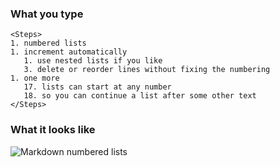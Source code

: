 
### What you type

```
<Steps>
1. numbered lists
1. increment automatically
   1. use nested lists if you like
   3. delete or reorder lines without fixing the numbering
1. one more
   17. lists can start at any number
   18. so you can continue a list after some other text
</Steps>
```

### What it looks like

![Markdown numbered lists](../../../../../static/images/help/markdown-numbered-lists.png)
